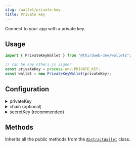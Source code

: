 ```yaml
---
slug: /wallet/private-key
title: Private key
---
```



Connect to your app with a private key.

## Usage

```javascript
import { PrivateKeyWallet } from "@thirdweb-dev/wallets";

// can be any ethers.js signer
const privateKey = process.env.PRIVATE_KEY;
const wallet = new PrivateKeyWallet(privateKey);
```

## Configuration

<details>
  <summary>privateKey</summary>
  <div>

The private key to use for signing transactions.

</div>
</details>

<details>
  <summary>chain (optional)</summary>
  <div>

The chain or rpc url to connect to when querying the blockchain directly through this wallet.

</div>
</details>

<details>
  <summary>secretKey (recommended)</summary>
  <div>

Provide `secretKey` to use the thirdweb RPCs for given `chain`

You can create a secret key from [thirdweb dashboard](https://thirdweb.com/create-api-key).

</div>
</details>

## Methods

Inherits all the public methods from the [`AbstractWallet`](interfaces/abstract-wallet) class.
